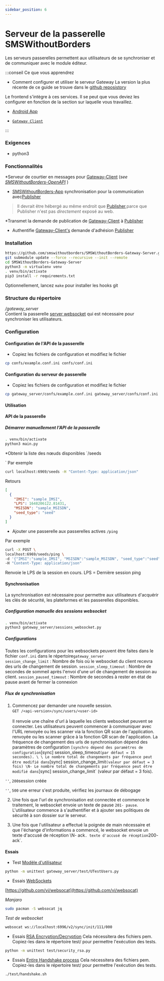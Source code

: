```yaml
---
sidebar_position: 6
---
```


# Serveur de la passerelle SMSWithoutBorders

Les serveurs passerelles permettent aux utilisateurs de se synchroniser et de communiquer avec le module éditeur.

:::conseil Ce que vous apprendrez

- Comment configurer et utiliser le serveur Gateway
  La version la plus récente de ce guide se trouve dans le [github reposistory](https://github.com/smswithoutborders/SMSWithoutBorders-Gateway-Server)

Le frontend s'intègre à ces services. Il se peut que vous deviez les configurer en fonction de la section sur laquelle vous travaillez.

- [Android App](https://github.com/smswithoutborders/SMSWithoutBorders-App-Android)

- [`Gateway Client`](https://github.com/smswithoutborders/SMSWithoutBorders-Gateway-Client)

:::

### Exigences

- python3

### Fonctionnalités

\*Serveur de courtier en messages pour [Gateway-Client](https://github.com/smswithoutborders/SMSWithoutBorders-Gateway-Client) (_see [SMSWithoutBorders-OpenAPI](https://github.com/smswithoutborders/SMSWithoutBorders-OpenAPI)_ )

- [SMSWithoutBorders-App](https://github.com/smswithoutborders/SMSWithoutBorders-App-Android) synchronisation pour la communication avec[Publisher](https://github.com/smswithoutborders/SMSWithoutBorders-Publisher)

> Il devrait être hébergé au même endroit que [Publisher](https://github.com/smswithoutborders/SMSWithoutBorders-Publisher),parce que Publisher n'est pas _directement_ exposé au web.

\*Transmet la demande de publication de [Gateway-Client](https://github.com/smswithoutborders/SMSWithoutBorders-Gateway-Client) à [Publisher](https://github.com/smswithoutborders/SMSWithoutBorders-Publisher)

- Authentifie [Gateway-Client's](https://github.com/smswithoutborders/SMSWithoutBorders-Gateway-Client) demande d'adhésion [Publisher](https://github.com/smswithoutborders/SMSWithoutBorders-Publisher)

### Installation

```bash
https://github.com/smswithoutborders/SMSWithoutBorders-Gateway-Server.git
git submodule update --force --recursive --init --remote
cd SMSWithoutBorders-Gateway-Server
python3 -m virtualenv venv
. venv/bin/activate
pip3 install -r requirements.txt
```

Optionnellement, lancez `make` pour installer les hooks git

### Structure du répertoire

_/gateway_server_ \
Contient la passerelle [server websocket](https://github.com/smswithoutborders/SMSWithoutBorders-Gateway-Server/tree/main/gateway_server/sessions_websocket.py) qui est nécessaire pour synchroniser les utilisateurs.

### Configuration

#### Configuration de l'API de la passerelle

- Copiez les fichiers de configuration et modifiez le fichier

```bash
cp confs/example.conf.ini confs/conf.ini
```

#### Configuration du serveur de passerelle

- Copiez les fichiers de configuration et modifiez le fichier

```bash
cp gateway_server/confs/example.conf.ini gateway_server/confs/conf.ini
```

#### Utilisation

<a name="synchronization" ></a>

#### API de la passerelle

##### Démarrer manuellement l'API de la passerelle

```bash
. venv/bin/activate
python3 main.py
```

\*Obtenir la liste des nœuds disponibles
`/seeds

`
Par exemple

```bash
curl localhost:6969/seeds -H "Content-Type: application/json"
```

Retours

```json
[
  {
    "IMSI": "sample_IMSI",
    "LPS": 1648206122.81431,
    "MSISDN": "sample_MSISDN",
    "seed_type": "seed"
  }
]
```

- Ajouter une passerelle aux passerelles actives
  `/ping
`

Par exemple

```bash
curl -X POST \
localhost:6969/seeds/ping \
-d '{"IMSI":"sample_IMSI", "MSISDN":"sample_MSISDN", "seed_type":"seed"}' \
-H "Content-Type: application/json"
```

Renvoie le LPS de la session en cours. LPS = Dernière session ping

#### Synchronisation

La synchronisation est nécessaire pour permettre aux utilisateurs d'acquérir les clés de sécurité, les plateformes et les passerelles disponibles.

##### Configuration manuelle des sessions websocket

```bash
. venv/bin/activate
python3 gateway_server/sessions_websocket.py
```

##### Configurations

Toutes les configurations pour les websockets peuvent être faites dans le fichier `conf.ini` dans le répertoire`gateway_server` \
`session_change_limit` : Nombre de fois où le websocket du client recevra des urls de changement de session.
`session_sleep_timeout` : Nombre de secondes de sommeil après l'envoi d'une url de changement de session au client.
`session_paused_timeout` : Nombre de secondes à rester en état de pause avant de fermer la connexion

##### Flux de synchronisation

1. Commencez par demander une nouvelle session. \
    `GET /<api-version>/sync/users/<user-id>` \
    \
    Il renvoie une chaîne d'url à laquelle les clients websocket peuvent se connecter. Les utilisateurs peuvent commencer à communiquer avec l'URL renvoyée ou les scanner via la fonction QR scan de l'application.
   renvoyée ou les scanner grâce à la fonction QR scan de l'application. La fréquence de changement des urls de synchronisation dépend des paramètres de configuration `[synchro
dépend des paramètres de configuration`[sync] session_sleep_timeout`(par défaut = 15 secondes). \
\
Le nombre total de changements par fréquence peut être modifié dans`[sync] session_change_limit`(valeur par défaut = 3 fois) \N- Le nombre total de changements par fréquence peut être modifié dans`[sync] session_change_limit` (valeur par défaut = 3 fois).

`''`, `200`session créée

`''`, `500` une erreur s'est produite, vérifiez les journaux de débogage

2. Une fois que l'url de synchronisation est connectée et commence le traitement, le websocket envoie un texte de pause `201- pause`. \
   L'utilisateur commence à s'authentifier et à ajouter ses politiques de sécurité à son dossier sur le serveur.

3. Une fois que l'utilisateur a effectué la poignée de main nécessaire et que l'échange d'informations a commencé, le websocket envoie un texte d'accusé de réception \N- ack`.
texte d'accusé de réception`200- ack`.
   <a name="testing" />

#### Essais

- Test [Modèle d'utilisateur](https://github.com/smswithoutborders/SMSWithoutBorders-Gateway-Server/tree/main/gateway_server/users.py)

```bash
python -m unittest gateway_server/test/UTestUsers.py
```

- Essais [WebSockets](https://github.com/smswithoutborders/SMSWithoutBorders-Gateway-Server/tree/main/gateway_server/sessions_websocket.py)

[https://github.com/vi/websocat](https://github.com/vi/websocat)

_Manjaro_

```bash
sudo pacman -S websocat jq
```

_Test de websocket_

```bash
websocat ws://localhost:6996/v2/sync/init/111/000
```

- Essais [RSA Encryption/Decryption](https://github.com/smswithoutborders/SMSWithoutBorders-Gateway-Server/tree/main/test/security_rsa.py)
  Cela nécessitera des fichiers pem. Copiez-les dans le répertoire test/ pour permettre l'exécution des tests.

```bash
python -m unittest test/security_rsa.py
```

- Essais [Entire Handshake process](https://github.com/smswithoutborders/SMSWithoutBorders-Gateway-Server/tree/main/test/handshake.py)
  Cela nécessitera des fichiers pem. Copiez-les dans le répertoire test/ pour permettre l'exécution des tests.

```bash
./test/handshake.sh
```
